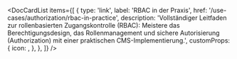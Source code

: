 
<DocCardList
  items={[
    {
      type: 'link',
      label: 'RBAC in der Praxis',
      href: '/use-cases/authorization/rbac-in-practice',
      description:
        'Vollständiger Leitfaden zur rollenbasierten Zugangskontrolle (RBAC): Meistere das Berechtigungsdesign, das Rollenmanagement und sichere Autorisierung (Authorization) mit einer praktischen CMS-Implementierung.',
      customProps: {
        icon: <AuthorizationIcon />,
      },
    },
  ]}
/>
